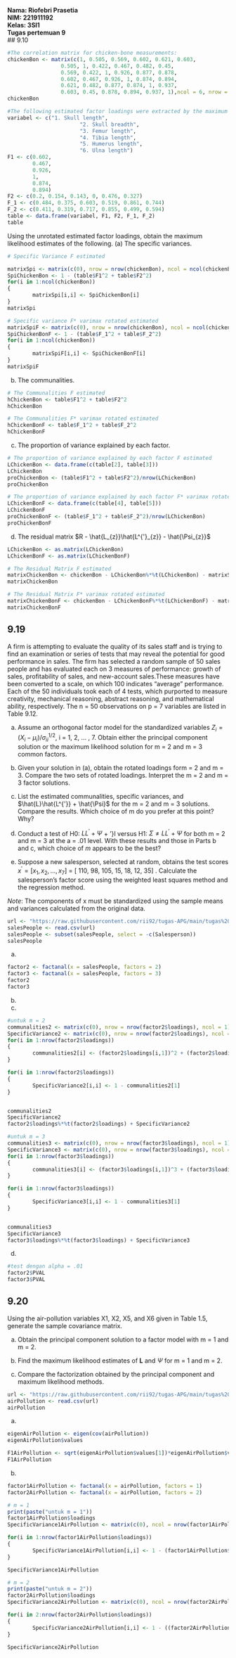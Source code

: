 **Nama: Riofebri Prasetia** <br>
**NIM: 221911192** <br>
**Kelas: 3SI1** <br>
**Tugas pertemuan 9** <br>
## 9.10
```r
#The correlation matrix for chicken-bone measurements:
chickenBon <- matrix(c(1, 0.505, 0.569, 0.602, 0.621, 0.603,
                 0.505, 1, 0.422, 0.467, 0.482, 0.45,
                 0.569, 0.422, 1, 0.926, 0.877, 0.878,
                 0.602, 0.467, 0.926, 1, 0.874, 0.894,
                 0.621, 0.482, 0.877, 0.874, 1, 0.937,
                 0.603, 0.45, 0.878, 0.894, 0.937, 1),ncol = 6, nrow = 6)
chickenBon
```
```r
#The following estimated factor loadings were extracted by the maximum likelihood procedure:
variabel <- c("1. Skull length",
                       "2. Skull breadth",
                       "3. Femur length",
                       "4. Tibia length",
                       "5. Humerus length",
                       "6. Ulna length")
F1 <- c(0.602,
        0.467,
        0.926,
        1,
        0.874,
        0.894)
F2 <- c(0.2, 0.154, 0.143, 0, 0.476, 0.327)
F_1 <- c(0.484, 0.375, 0.603, 0.519, 0.861, 0.744)
F_2 <- c(0.411, 0.319, 0.717, 0.855, 0.499, 0.594)
table <- data.frame(variabel, F1, F2, F_1, F_2)
table
```
Using the unrotated estimated factor loadings, obtain the maximum likelihood estimates of the following.
(a) The specific variances.
```r
# Specific Variance F estimated

matrixSpi <- matrix(c(0), nrow = nrow(chickenBon), ncol = ncol(chickenBon))
SpiChickenBon <- 1 - (table$F1^2 + table$F2^2)
for(i in 1:ncol(chickenBon))
{
        matrixSpi[i,i] <- SpiChickenBon[i]
}
matrixSpi

# Specific variance F* varimax rotated estimated
matrixSpiF <- matrix(c(0), nrow = nrow(chickenBon), ncol = ncol(chickenBon))
SpiChickenBonF <- 1 - (table$F_1^2 + table$F_2^2)
for(i in 1:ncol(chickenBon))
{
        matrixSpiF[i,i] <- SpiChickenBonF[i]
}
matrixSpiF
```

(b) The communalities. 
```r
# The Communalities F estimated
hChickenBon <- table$F1^2 + table$F2^2
hChickenBon

# The Communalities F* varimax rotated estimated
hChickenBonF <- table$F_1^2 + table$F_2^2
hChickenBonF

```

(c) The proportion of variance explained by each factor.
```r
# The proportion of variance explained by each factor F estimated
LChickenBon <- data.frame(c(table[2], table[3]))
LChickenBon
proChickenBon <- (table$F1^2 + table$F2^2)/nrow(LChickenBon)
proChickenBon

# The proportion of variance explained by each factor F* varimax rotated estimated
LChickenBonF <- data.frame(c(table[4], table[5]))
LChickenBonF
proChickenBonF <- (table$F_1^2 + table$F_2^2)/nrow(LChickenBon)
proChickenBonF

```

(d) The residual matrix $R - \hat{L_{z}}\hat{L^{'}_{z}} - \hat{\Psi_{z}}$
```r
LChickenBon <- as.matrix(LChickenBon)
LChickenBonF <- as.matrix(LChickenBonF)

# The Residual Matrix F estimated
matrixChickenBon <- chickenBon - LChickenBon%*%t(LChickenBon) - matrixSpi
matrixChickenBon

# The Residual Matrix F* varimax rotated estimated
matrixChickenBonF <- chickenBon - LChickenBonF%*%t(LChickenBonF) - matrixSpiF
matrixChickenBonF

```



## 9.19

A firm is attempting to evaluate the quality of its sales staff and is trying to find an examination or series of tests that may reveal the potential for good performance in sales. The firm has selected a random sample of 50 sales people and has evaluated each on 3 measures of performance: growth of sales, profitability of sales, and new-account sales.These measures have been converted to a scale, on which 100 indicates "average" performance. Each of the 50 individuals took each of 4 tests, which purported to measure creativity, mechanical reasoning, abstract reasoning, and mathematical ability, respectively. The n = 50 observations on p = 7 variables are listed in Table 9.12.

(a) Assume an orthogonal factor model for the standardized variables $Z_{i} = (X_{i} - \mu_{i})/ \sigma_{ii}^{1/2}$, i = 1, 2, ... , 7. Obtain either the principal component solution or the maximum likelihood solution for m = 2 and m = 3 common factors. 

(b) Given your solution in (a), obtain the rotated loadings form = 2 and m = 3. Compare the two sets of rotated loadings. Interpret the m = 2 and m = 3 factor solutions. 

(c) List the estimated communalities, specific variances, and $\hat{L}\hat{L^{'}} + \hat{\Psi}$ for the m = 2 and m = 3 solutions. Compare the results. Which choice of m do you prefer at this point? Why? 

(d) Conduct a test of H0: $LL^{'} + \Psi$ + '\}I versus H1: $\Sigma \ne LL^{'} + \Psi$ for both m = 2 and m = 3 at the a = .01 level. With these results and those in Parts b and c, which choice of $m$ appears to be the best? 

(e) Suppose a new salesperson, selected at random, obtains the test scores 
$x^{'} = [x_{1}, x_{2},... , x_{7}]$ = [ 110, 98, 105, 15, 18, 12, 35] . Calculate the salesperson's factor score using the weighted least squares method and the regression method.

*Note*: The components of x must be standardized using the sample means and variances calculated from the original data.

```r
url <- "https://raw.githubusercontent.com/rii92/tugas-APG/main/tugas%20pertemuan%209/dataSoal9.19.csv"
salesPeople <- read.csv(url)
salesPeople <- subset(salesPeople, select = -c(Salesperson))
salesPeople
```
(a)
```r
factor2 <- factanal(x = salesPeople, factors = 2)
factor3 <- factanal(x = salesPeople, factors = 3)
factor2
factor3
```
(b)

(c)
```r
#untuk m = 2
communalities2 <- matrix(c(0), nrow = nrow(factor2$loadings), ncol = 1)
SpecificVariance2 <- matrix(c(0), nrow = nrow(factor2$loadings), ncol = nrow(factor2$loadings))
for(i in 1:nrow(factor2$loadings))
{
        communalities2[i] <- (factor2$loadings[i,1])^2 + (factor2$loadings[i,2])^2
}

for(i in 1:nrow(factor2$loadings))
{
        SpecificVariance2[i,i] <- 1 - communalities2[1]
}


communalities2
SpecificVariance2
factor2$loadings%*%t(factor2$loadings) + SpecificVariance2
```
```r
#untuk m = 3
communalities3 <- matrix(c(0), nrow = nrow(factor3$loadings), ncol = 1)
SpecificVariance3 <- matrix(c(0), nrow = nrow(factor3$loadings), ncol = nrow(factor3$loadings))
for(i in 1:nrow(factor3$loadings))
{
        communalities3[i] <- (factor3$loadings[i,1])^3 + (factor3$loadings[i,3])^3
}

for(i in 1:nrow(factor3$loadings))
{
        SpecificVariance3[i,i] <- 1 - communalities3[1]
}


communalities3
SpecificVariance3
factor3$loadings%*%t(factor3$loadings) + SpecificVariance3

```
(d)
```r
#test dengan alpha = .01
factor2$PVAL
factor3$PVAL
```

## 9.20
Using the air-pollution variables X1, X2, X5, and X6 given in Table 1.5, generate the sample covariance matrix. 

(a) Obtain the principal component solution to a factor model with m = 1 and m = 2. 

(b) Find the maximum likelihood estimates of **L** and $\Psi$ for m = 1 and m = 2. 

(c) Compare the factorization obtained by the principal component and maximum likelihood methods.

```r
url <- "https://raw.githubusercontent.com/rii92/tugas-APG/main/tugas%20pertemuan%208/table%201.5.csv"
airPollution <- read.csv(url)
airPollution
```
(a)
```r
eigenAirPollution <- eigen(cov(airPollution))
eigenAirPollution$values

F1AirPollution <- sqrt(eigenAirPollution$values[1])*eigenAirPollution$vectors[,1]
F1AirPollution
```

(b)
```r
factor1AirPollution <- factanal(x = airPollution, factors = 1)
factor2AirPollution <- factanal(x = airPollution, factors = 2)

# m = 1
print(paste("untuk m = 1"))
factor1AirPollution$loadings
SpecificVariance1AirPollution <- matrix(c(0), ncol = nrow(factor1AirPollution$loadings), nrow = nrow(factor1AirPollution$loadings))

for(i in 1:nrow(factor1AirPollution$loadings))
{
        SpecificVariance1AirPollution[i,i] <- 1 - (factor1AirPollution$loadings[i,1])^2
}

SpecificVariance1AirPollution
```
```r
# m = 2
print(paste("untuk m = 2"))
factor2AirPollution$loadings
SpecificVariance2AirPollution <- matrix(c(0), ncol = nrow(factor2AirPollution$loadings), nrow = nrow(factor2AirPollution$loadings))

for(i in 2:nrow(factor2AirPollution$loadings))
{
        SpecificVariance2AirPollution[i,i] <- 1 - ((factor2AirPollution$loadings[i,2])^2 + (factor2AirPollution$loadings[i,1])^2)
}

SpecificVariance2AirPollution
```

